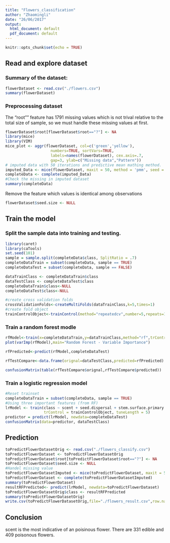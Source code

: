 ```yaml
---
title: "Flowers_classification"
author: "Zhaomingli"
date: "26/06/2017"
output:
  html_document: default
  pdf_document: default
---
```


```r
knitr::opts_chunk$set(echo = TRUE)
```

## Read and explore dataset 

### Summary of the dataset:
```r
flowerDataset <- read.csv("./flowers.csv")
summary(flowerDataset)
```
### Preprocessing dataset

The "root"" feature has 1791 missing values which is not trival relative to the total size of sample, so we must handle these missing values at first.
```r
flowerDataset$root[flowerDataset$root=="?"] <- NA
library(mice)
library(VIM)
mice_plot <- aggr(flowerDataset, col=c('green','yellow'),
                    numbers=TRUE, sortVars=TRUE,
                    labels=names(flowerDataset), cex.axis=.7,
                    gap=3, ylab=c("Missing data","Pattern"))
# imputed data with 50 iterations and predictive mean mathing method.
imputed_Data <- mice(flowerDataset, maxit = 50, method = 'pmm', seed = 500)
completeData <- complete(imputed_Data)
#Check the missing in imputed dataset
summary(completeData)
```

Remove the feature which values is identical among observations
```r
flowerDataset$seed.size <- NULL
```
## Train the model
### Split the sample data into training and testing.
```r
library(caret)
library(caTools) 
set.seed(101) 
sample = sample.split(completeData$class, SplitRatio = .7)
completeDataTrain = subset(completeData, sample == TRUE)
completeDataTest = subset(completeData, sample == FALSE)

dataTrainClass <- completeDataTrain$class
dataTestClass <- completeDataTest$class
completeDataTrain$class<-NULL
completeDataTest$class<-NULL

#create cross validation folds 
crossValidationFolds<-createMultiFolds(dataTrainClass,k=5,times=1)
#create fold object
trainControlObject<-trainControl(method="repeatedcv",number=5,repeats=1,index=crossValidationFolds)
```

### Train a random forest modle
```r

rfModel<-train(x=completeDataTrain,y=dataTrainClass,method="rf",trControl=trainControlObject,tuneLength=3)
plot(varImp(rfModel),main="Random Forest - Variable Importance")

rfPredicted<-predict(rfModel,completeDataTest)

rfTestCompare<-data.frame(orignal=dataTestClass,predicted=rfPredicted)

confusionMatrix(table(rfTestCompare$orignal,rfTestCompare$predicted)) 

```


### Train a logistic regression model
```r
#Reset trainset
completeDataTrain = subset(completeData, sample == TRUE)
#Using three important features (from RF) 
lrModel <- train(class ~ scent + seed.dispersal + stem.surface.primary + fruit.size + stem.surface.secondary + fruit.color,  data=completeDataTrain, method="glm", family="binomial",
                 trControl = trainControlObject, tuneLength = 5)
predictor = predict(lrModel, newdata=completeDataTest)
confusionMatrix(data=predictor, dataTestClass)
```

## Prediction
```r
toPredictFlowerDatasetOrig <- read.csv("./flowers_classify.csv")
toPredictFlowerDataset <- toPredictFlowerDatasetOrig
toPredictFlowerDataset$root[toPredictFlowerDataset$root=="?"] <- NA
toPredictFlowerDataset$seed.size <- NULL
#Handel missing value
toPredictFlowerDatasetImputed <- mice(toPredictFlowerDataset, maxit = 50, method = 'pmm', seed = 500)
toPredictFlowerDataset <- complete(toPredictFlowerDatasetImputed)
summary(toPredictFlowerDataset)
resultRFPredicted<- predict(lrModel, newdata=toPredictFlowerDataset)
toPredictFlowerDatasetOrig$class <- resultRFPredicted
summary(toPredictFlowerDatasetOrig)
write.csv(toPredictFlowerDatasetOrig,file="./flowers_result.csv",row.names=FALSE)
```
## Conclusion
scent is the most indicative of an poisinous flower. There are 331 edible and 409 poisonous flowers.